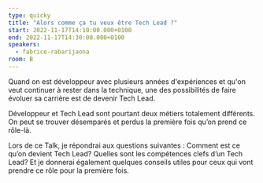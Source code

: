 ```yaml
---
type: quicky
title: "Alors comme ça tu veux être Tech Lead ?"
start: 2022-11-17T14:10:00.000+0100
end: 2022-11-17T14:30:00.000+0100
speakers:
  - fabrice-rabarijaona
room: B
---
```


Quand on est développeur avec plusieurs années d'expériences et qu'on veut
continuer à rester dans la technique, une des possibilités de faire évoluer sa
carrière est de devenir Tech Lead.

Développeur et Tech Lead sont pourtant deux métiers totalement différents. On
peut se trouver désemparés et perdus la première fois qu’on prend ce rôle-là.

Lors de ce Talk, je répondrai aux questions suivantes : Comment est ce qu’on
devient Tech Lead? Quelles sont les compétences clefs d’un Tech Lead? Et je
donnerai également quelques conseils utiles pour ceux qui vont prendre ce rôle
pour la première fois.
